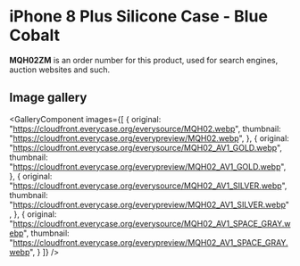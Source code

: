 
# iPhone 8 Plus Silicone Case - Blue Cobalt

<Callout type='info' emoji='👉🏻'>**MQH02ZM** is an order number for this product, used for search engines, auction websites and such.</Callout>

## Image gallery

<GalleryComponent
    images={[
      {
        original: "https://cloudfront.everycase.org/everysource/MQH02.webp",
        thumbnail: "https://cloudfront.everycase.org/everypreview/MQH02.webp",
      },
      {
        original: "https://cloudfront.everycase.org/everysource/MQH02_AV1_GOLD.webp",
        thumbnail: "https://cloudfront.everycase.org/everypreview/MQH02_AV1_GOLD.webp",
      },
      {
        original: "https://cloudfront.everycase.org/everysource/MQH02_AV1_SILVER.webp",
        thumbnail: "https://cloudfront.everycase.org/everypreview/MQH02_AV1_SILVER.webp",
      },
      {
        original: "https://cloudfront.everycase.org/everysource/MQH02_AV1_SPACE_GRAY.webp",
        thumbnail: "https://cloudfront.everycase.org/everypreview/MQH02_AV1_SPACE_GRAY.webp",
      }
    ]}
  />
